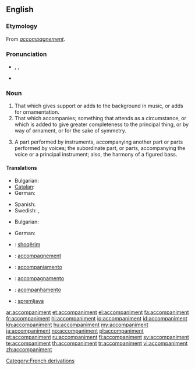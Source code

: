 ==English==

===Etymology===
From {{etyl|fr}} ''[[accompagnement]]''.

===Pronunciation===
* {{enPR|ə-kŭmʹpə-nē-mənt}}, {{IPA|/əˈkʌmpənimənt/}}, {{SAMPA|/@"kVmp@nim@nt/}}
* {{audio|En-us-accompaniment.ogg|Audio (US)}}

===Noun===
{{en-noun}}

# That which gives support or adds to the background in music, or adds for ornamentation.
# That which accompanies; something that attends as a circumstance, or which is added to give greater completeness to the principal thing, or by way of ornament, or for the sake of symmetry.
# {{music}} A part performed by instruments, accompanying another part or parts performed by voices; the subordinate part, or parts, accompanying the voice or a principal instrument; also, the harmony of a figured bass.

====Translations====
{{trans-top|That which gives support or adds to the background in music}}
* Bulgarian: {{t|bg|съпровод}}
* [[Catalan]]: {{t-|ca|segona|f}}
* German: {{t-|de|Begleitung|f}}
{{trans-mid}}
* Spanish: {{t|es|acompañamiento|m}}
* Swedish: {{t+|sv|ackompanjemang}},  {{t+|sv|komp|n}}
{{trans-bottom}}

{{trans-top|That which accompanies}}
* Bulgarian: {{t|bg|съпровод}}
{{trans-mid}}
* German: {{t-|de|Begleitung|f}}
{{trans-bottom}}

{{checktrans-top}}
* {{ttbc|sq}}: [[shoqërim]]
* {{ttbc|fr}}: [[accompagnement]]
* {{ttbc|ia}}: [[accompaniamento]]
{{trans-mid}}
* {{ttbc|it}}: [[accompagnamento]]
* {{ttbc|pt}}: [[acompanhamento]]
* {{ttbc|sl}}: [[spremljava]] {{f}}
{{trans-bottom}}

[[Category:French derivations]]

[[ar:accompaniment]]
[[et:accompaniment]]
[[el:accompaniment]]
[[fa:accompaniment]]
[[fr:accompaniment]]
[[hi:accompaniment]]
[[io:accompaniment]]
[[id:accompaniment]]
[[kn:accompaniment]]
[[hu:accompaniment]]
[[my:accompaniment]]
[[ja:accompaniment]]
[[no:accompaniment]]
[[pl:accompaniment]]
[[pt:accompaniment]]
[[ru:accompaniment]]
[[fi:accompaniment]]
[[sv:accompaniment]]
[[te:accompaniment]]
[[th:accompaniment]]
[[tr:accompaniment]]
[[vi:accompaniment]]
[[zh:accompaniment]]